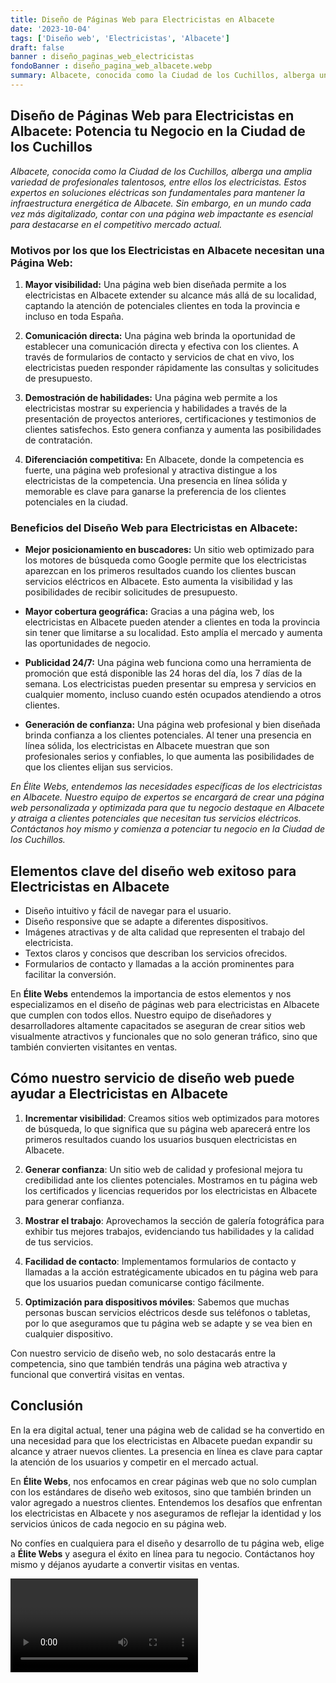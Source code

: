 ```yaml
---
title: Diseño de Páginas Web para Electricistas en Albacete
date: '2023-10-04'
tags: ['Diseño web', 'Electricistas', 'Albacete']
draft: false
banner : diseño_paginas_web_electricistas
fondoBanner : diseño_pagina_web_albacete.webp
summary: Albacete, conocida como la Ciudad de los Cuchillos, alberga una amplia variedad de profesionales talentosos, entre ellos los electricistas. Estos expertos en soluciones eléctricas son fundamentales para mantener la infraestructura energética de Albacete. Sin embargo, en un mundo cada vez más digitalizado, contar con una página web impactante es esencial para destacarse en el competitivo mercado actual.
---
```


## **Diseño de Páginas Web para Electricistas en Albacete: Potencia tu Negocio en la Ciudad de los Cuchillos**

*Albacete, conocida como la Ciudad de los Cuchillos, alberga una amplia variedad de profesionales talentosos, entre ellos los electricistas. Estos expertos en soluciones eléctricas son fundamentales para mantener la infraestructura energética de Albacete. Sin embargo, en un mundo cada vez más digitalizado, contar con una página web impactante es esencial para destacarse en el competitivo mercado actual.*

### **Motivos por los que los Electricistas en Albacete necesitan una Página Web:**

1. **Mayor visibilidad:** Una página web bien diseñada permite a los electricistas en Albacete extender su alcance más allá de su localidad, captando la atención de potenciales clientes en toda la provincia e incluso en toda España.

2. **Comunicación directa:** Una página web brinda la oportunidad de establecer una comunicación directa y efectiva con los clientes. A través de formularios de contacto y servicios de chat en vivo, los electricistas pueden responder rápidamente las consultas y solicitudes de presupuesto.

3. **Demostración de habilidades:** Una página web permite a los electricistas mostrar su experiencia y habilidades a través de la presentación de proyectos anteriores, certificaciones y testimonios de clientes satisfechos. Esto genera confianza y aumenta las posibilidades de contratación.

4. **Diferenciación competitiva:** En Albacete, donde la competencia es fuerte, una página web profesional y atractiva distingue a los electricistas de la competencia. Una presencia en línea sólida y memorable es clave para ganarse la preferencia de los clientes potenciales en la ciudad.

### **Beneficios del Diseño Web para Electricistas en Albacete:**

- **Mejor posicionamiento en buscadores:** Un sitio web optimizado para los motores de búsqueda como Google permite que los electricistas aparezcan en los primeros resultados cuando los clientes buscan servicios eléctricos en Albacete. Esto aumenta la visibilidad y las posibilidades de recibir solicitudes de presupuesto.

- **Mayor cobertura geográfica:** Gracias a una página web, los electricistas en Albacete pueden atender a clientes en toda la provincia sin tener que limitarse a su localidad. Esto amplía el mercado y aumenta las oportunidades de negocio.

- **Publicidad 24/7:** Una página web funciona como una herramienta de promoción que está disponible las 24 horas del día, los 7 días de la semana. Los electricistas pueden presentar su empresa y servicios en cualquier momento, incluso cuando estén ocupados atendiendo a otros clientes.

- **Generación de confianza:** Una página web profesional y bien diseñada brinda confianza a los clientes potenciales. Al tener una presencia en línea sólida, los electricistas en Albacete muestran que son profesionales serios y confiables, lo que aumenta las posibilidades de que los clientes elijan sus servicios.

*En Élite Webs, entendemos las necesidades específicas de los electricistas en Albacete. Nuestro equipo de expertos se encargará de crear una página web personalizada y optimizada para que tu negocio destaque en Albacete y atraiga a clientes potenciales que necesitan tus servicios eléctricos. Contáctanos hoy mismo y comienza a potenciar tu negocio en la Ciudad de los Cuchillos.*

<GifSeo />

<Cta />

## Elementos clave del diseño web exitoso para Electricistas en Albacete

- Diseño intuitivo y fácil de navegar para el usuario.
- Diseño responsive que se adapte a diferentes dispositivos.
- Imágenes atractivas y de alta calidad que representen el trabajo del electricista.
- Textos claros y concisos que describan los servicios ofrecidos.
- Formularios de contacto y llamadas a la acción prominentes para facilitar la conversión.

En **Élite Webs** entendemos la importancia de estos elementos y nos especializamos en el diseño de páginas web para electricistas en Albacete que cumplen con todos ellos. Nuestro equipo de diseñadores y desarrolladores altamente capacitados se aseguran de crear sitios web visualmente atractivos y funcionales que no solo generan tráfico, sino que también convierten visitantes en ventas.

## Cómo nuestro servicio de diseño web puede ayudar a Electricistas en Albacete

1. **Incrementar visibilidad**: Creamos sitios web optimizados para motores de búsqueda, lo que significa que su página web aparecerá entre los primeros resultados cuando los usuarios busquen electricistas en Albacete.

2. **Generar confianza**: Un sitio web de calidad y profesional mejora tu credibilidad ante los clientes potenciales. Mostramos en tu página web los certificados y licencias requeridos por los electricistas en Albacete para generar confianza.

3. **Mostrar el trabajo**: Aprovechamos la sección de galería fotográfica para exhibir tus mejores trabajos, evidenciando tus habilidades y la calidad de tus servicios.

4. **Facilidad de contacto**: Implementamos formularios de contacto y llamadas a la acción estratégicamente ubicados en tu página web para que los usuarios puedan comunicarse contigo fácilmente.

5. **Optimización para dispositivos móviles**: Sabemos que muchas personas buscan servicios eléctricos desde sus teléfonos o tabletas, por lo que aseguramos que tu página web se adapte y se vea bien en cualquier dispositivo.

Con nuestro servicio de diseño web, no solo destacarás entre la competencia, sino que también tendrás una página web atractiva y funcional que convertirá visitas en ventas.

## Conclusión

En la era digital actual, tener una página web de calidad se ha convertido en una necesidad para que los electricistas en Albacete puedan expandir su alcance y atraer nuevos clientes. La presencia en línea es clave para captar la atención de los usuarios y competir en el mercado actual.

En **Élite Webs**, nos enfocamos en crear páginas web que no solo cumplan con los estándares de diseño web exitosos, sino que también brinden un valor agregado a nuestros clientes. Entendemos los desafíos que enfrentan los electricistas en Albacete y nos aseguramos de reflejar la identidad y los servicios únicos de cada negocio en su página web.

No confíes en cualquiera para el diseño y desarrollo de tu página web, elige a **Élite Webs** y asegura el éxito en línea para tu negocio. Contáctanos hoy mismo y déjanos ayudarte a convertir visitas en ventas.

<Video />

<CtaBot job='Electricistas' city='Albacete'/>

<Gmaps query='Albacete+españa+maps' />